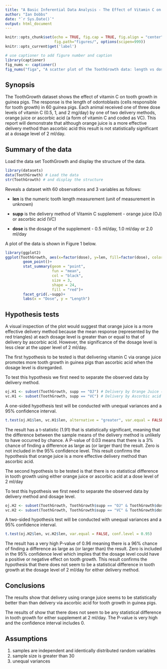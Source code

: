 ```yaml
---
title: "A Basic Inferential Data Analysis - The Effect of Vitamin C on Tooth Growth in Guinea Pigs"
author: "Ian Dobbs"
date: "`r Sys.Date()`"
output: html_document
---
```


```r
knitr::opts_chunk$set(echo = TRUE, fig.cap = TRUE, fig.align = "center",
                      fig.path="figures/", options(scipen=999))
knitr::opts_current$get('label')
```
```r
# use captioner to add figure number and caption
library(captioner)
fig_nums <- captioner()
fig_nums("figa", "A scatter plot of the ToothGrowth data: length vs dose, given type of supplement. The red triangles representing the average length at each dose for the given type of supplement.")
```
## Synopsis

The ToothGrowth dataset shows the effect of vitamin C on tooth growth in guinea pigs. The response is the length of odontoblasts (cells responsible for tooth growth) in 60 guinea pigs. Each animal received one of three dose levels of vitamin C (0.5, 1, and 2 mg/day) by one of two delivery methods, orange juice or ascorbic acid (a form of vitamin C and coded as VC). This report will demonstrate that although orange juice is a more effective delivery method than ascorbic acid this result is not statistically significant at a dosage level of 2 ml/day.

## Summary of the data

Load the data set ToothGrowth and display the structure of the data.

```r
library(datasets)
data(ToothGrowth) # Load the data
str(ToothGrowth) # and display the structure
```

Reveals a dataset with 60 observations and 3 variables as follows:

* **len** is the numeric tooth length measurement (unit of measurement in unknown)

* **supp** is the delivery method of Vitamin C supplement - orange juice (OJ) or ascorbic acid (VC)

* **dose** is the dosage of the supplement - 0.5 ml/day, 1.0 ml/day or 2.0 ml/day

A plot of the data is shown in Figure 1 below.
```r
library(ggplot2)
ggplot(ToothGrowth, aes(x=factor(dose), y=len, fill=factor(dose), color=factor(dose)))+
        geom_point()+
        stat_summary(geom = "point",
                     fun = "mean",
                     col = "black",
                     size = 3,
                     shape = 24,
                     fill = "red")+
        facet_grid(.~supp)+
        labs(x = "Dose", y = "Length")
```

## Hypothesis tests
A visual inspection of the plot would suggest that orange juice is a more effective delivery method because the mean response (represented by the red triangles) at each dosage level is greater than or equal to that of delivery by ascorbic acid. However, the significance of the dosage level is less clear at the upper level of 2 ml/day.

The first hypothesis to be tested is that delivering vitamin C via orange juice promotes more tooth growth in guinea pigs than ascorbic acid when the dosage level is disregarded.

To test this hypothesis we first need to separate the observed data by delivery method.
```r
oj.H1 <- subset(ToothGrowth, supp == "OJ") # Delivery by Orange Juice (OJ)
vc.H1 <- subset(ToothGrowth, supp == "VC") # Delivery by Ascorbic acid (VC)
```

A one-sided hypothesis test will be conducted with unequal variances and a 95% confidence interval.
```r
t.test(oj.H1$len, vc.H1$len, alternative = "greater", var.equal = FALSE, conf.level = 0.95)
```

The result has a t-statistic (1.91) that is statistically significant, meaning that the difference between the sample means of the delivery method is unlikely to have occurred by chance. A P-value of 0.03 means that there is a 3% chance of finding a difference as large as (or larger than) the result. Zero is not included in the 95% confidence level. This result confirms the hypothesis that orange juice is a more effective delivery method than ascorbic acid. 

The second hypothesis to be tested is that there is no statistical difference in tooth growth using either orange juice or ascorbic acid at a dose level of 2 ml/day

To test this hypothesis we first need to separate the observed data by delivery method and dosage level.
```r
oj.H2 <- subset(ToothGrowth, ToothGrowth$supp == "OJ" & ToothGrowth$dose == "2")
vc.H2 <- subset(ToothGrowth, ToothGrowth$supp == "VC" & ToothGrowth$dose == "2")
```
A two-sided hypothesis test will be conducted with unequal variances and a 95% confidence interval.
```r
t.test(oj.H2$len, vc.H2$len, var.equal = FALSE, conf.level = 0.95)
```
The result has a very high P-value of 0.96 meaning there is a 96% chance of finding a difference as large as (or larger than) the result. Zero is included in the 95% confidence level which implies that the dosage level could have a positive or negative effect on tooth growth. This result confirms the hypothesis that there does not seem to be a statistical difference in tooth growth at the dosage level of 2 ml/day for either delivery method. 

## Conclusions
The results show that delivery using orange juice seems to be statistically better than than delivery via ascorbic acid for tooth growth in guinea pigs.

The results of show that there does not seem to be any statistical difference in tooth growth for either supplement at 2 ml/day. The P-value is very high and the confidence interval includes 0.

## Assumptions
1. samples are independent and identically distributed random variables
2. sample size is greater than 30
3. unequal variances
